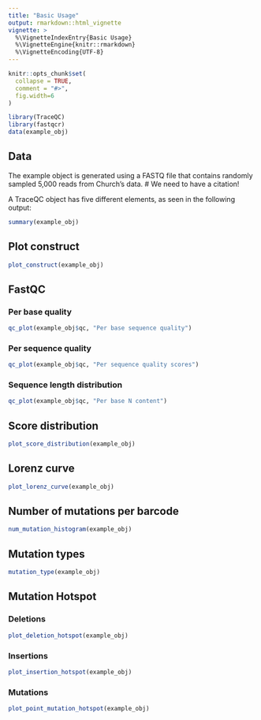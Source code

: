 ```yaml
---
title: "Basic Usage"
output: rmarkdown::html_vignette
vignette: >
  %\VignetteIndexEntry{Basic Usage}
  %\VignetteEngine{knitr::rmarkdown}
  %\VignetteEncoding{UTF-8}
---
```


```r
knitr::opts_chunk$set(
  collapse = TRUE,
  comment = "#>",
  fig.width=6
)
```


```r
library(TraceQC)
library(fastqcr)
data(example_obj)
``` 

## Data

The example object is generated using a FASTQ file that contains randomly sampled 5,000 reads from Church's data. # We need to have a citation!

A TraceQC object has five different elements, as seen in the following output:

```r
summary(example_obj)
```


## Plot construct
```r
plot_construct(example_obj)
```

## FastQC {.tabset}

### Per base quality
``` r
qc_plot(example_obj$qc, "Per base sequence quality")
```

### Per sequence quality
``` r
qc_plot(example_obj$qc, "Per sequence quality scores")
```

### Sequence length distribution
``` r
qc_plot(example_obj$qc, "Per base N content")
```

## Score distribution
``` r
plot_score_distribution(example_obj)
```

## Lorenz curve
``` r
plot_lorenz_curve(example_obj)
```


## Number of mutations per barcode
``` r
num_mutation_histogram(example_obj)
```

## Mutation types
``` r
mutation_type(example_obj)
```

## Mutation Hotspot {.tabset}

### Deletions
``` r
plot_deletion_hotspot(example_obj)
```

### Insertions
``` r
plot_insertion_hotspot(example_obj)
```

### Mutations
``` r
plot_point_mutation_hotspot(example_obj)
```
